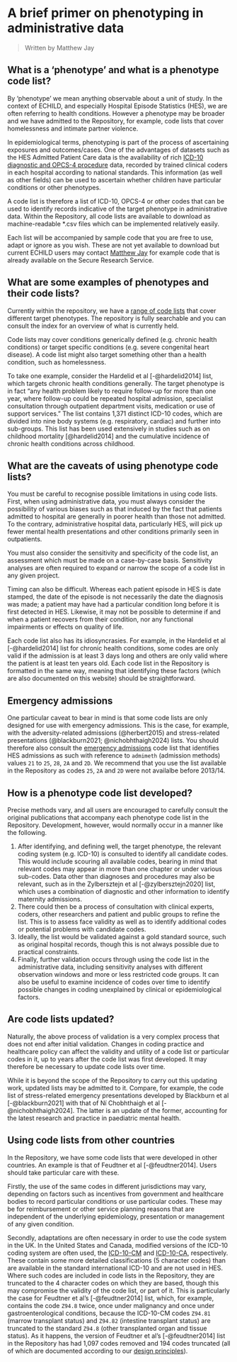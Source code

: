 # A brief primer on phenotyping in administrative data {.unnumbered}

> Written by Matthew Jay

## What is a 'phenotype' and what is a phenotype code list?

By 'phenotype' we mean anything observable about a unit of study. In the context of ECHILD, and especially Hospital Episode Statistics (HES), we are often referring to health conditions. However a phenotype may be broader and we have admitted to the Repository, for example, code lists that cover homelessness and intimate partner violence.

In epidemiological terms, phenotyping is part of the process of ascertaining exposures and outcomes/cases. One of the advantages of datasets such as the HES Admitted Patient Care data is the availability of rich [ICD-10 diagnostic and OPCS-4 procedure](https://classbrowser.nhs.uk/){target="_blank"} data, recorded by trained clinical coders in each hospital according to national standards. This information (as well as other fields) can be used to ascertain whether children have particular conditions or other phenotypes.

A code list is therefore a list of ICD-10, OPCS-4 or other codes that can be used to identify records indicative of the target phenotype in administrative data. Within the Repository, all code lists are available to download as machine-readable *.csv files which can be implemented relatively easily.

Each list will be accompanied by sample code that you are free to use, adapt or ignore as you wish. These are not yet available to download but current ECHILD users may contact [Matthew Jay](mailto:matthew.jay@ucl.ac.uk) for example code that is already available on the Secure Research Service.

## What are some examples of phenotypes and their code lists?

Currently within the repository, we have a [range of code lists](code_list_index.qmd) that cover different target phenotypes. The repository is fully searchable and you can consult the index for an overview of what is currently held.

Code lists may cover conditions generically defined (e.g. chronic health conditions) or target specific conditions (e.g. severe congenital heart disease). A code list might also target something other than a health condition, such as homelessness.

To take one example, consider the Hardelid et al [-@hardelid2014] list, which targets chronic health conditions generally. The target phenotype is in fact "any health problem likely to require follow-up for more than one year, where follow-up could be repeated hospital admission, specialist consultation through outpatient department visits, medication or use of support services." The list contains 1,371 distinct ICD-10 codes, which are divided into nine body systems (e.g. respiratory, cardiac) and further into sub-groups. This list has been used extensively in studies such as on childhood mortality [@hardelid2014] and the cumulative incidence of chronic health conditions across childhood.

## What are the caveats of using phenotype code lists?

You must be careful to recognise possible limitations in using code lists. First, when using administrative data, you must always consider the possibility of various biases such as that induced by the fact that patients admitted to hospital are generally in poorer health than those not admitted. To the contrary, administrative hospital data, particularly HES, will pick up fewer mental health presentations and other conditions primarily seen in outpatients.

You must also consider the sensitivity and specificity of the code list, an assessment which must be made on a case-by-case basis. Sensitivity analyses are often required to expand or narrow the scope of a code list in any given project.

Timing can also be difficult. Whereas each patient episode in HES is date stamped, the date of the episode is not necessarily the date the diagnosis was made; a patient may have had a particular condition long before it is first detected in HES. Likewise, it may not be possible to determine if and when a patient recovers from their condition, nor any functional impairments or effects on quality of life.

Each code list also has its idiosyncrasies. For example, in the Hardelid et al [-@hardelid2014] list for chronic health conditions, some codes are only valid if the admission is at least 3 days long and others are only valid where the patient is at least ten years old. Each code list in the Repository is formatted in the same way, meaning that identifying these factors (which are also documented on this website) should be straightforward.

## Emergency admissions

One particular caveat to bear in mind is that some code lists are only designed for use with emergency admissions. This is the case, for example, with the adversity-related admissions (@herbert2015) and stress-related presentations (@blackburn2021; @nichobhthaigh2024) lists. You should therefore also consult the [emergency admissions](emergency_admissions_v1.qmd) code list that identifies HES admissions as such with reference to `admimeth` (admission methods) values `21` to `25`, `28`, `2A` and `2D`. We recommend that you use the list available in the Repository as codes `25`, `2A` and `2D` were not availalbe before 2013/14.

## How is a phenotype code list developed?

Precise methods vary, and all users are encouraged to carefully consult the original publications that accompany each phenotype code list in the Repository. Development, however, would normally occur in a manner like the following. 

1. After identifying, and defining well, the target phenotype, the relevant coding system (e.g. ICD-10) is consulted to identify all candidate codes. This would include scouring all available codes, bearing in mind that relevant codes may appear in more than one chapter or under various sub-codes. Data other than diagnoses and procedures may also be relevant, such as in the Zylbersztejn et al [-@zylbersztejn2020] list, which uses a combination of diagnostic and other information to identify maternity admissions.
2. There could then be a process of consultation with clinical experts, coders, other researchers and patient and public groups to refine the list. This is to assess face validity as well as to identify additional codes or potential problems with candidate codes.
3. Ideally, the list would be validated against a gold standard source, such as original hospital records, though this is not always possible due to practical constraints.
4. Finally, further validation occurs through using the code list in the administrative data, including sensitivity analyses with different observation windows and more or less restricted code groups. It can also be useful to examine incidence of codes over time to identify possible changes in coding unexplained by clinical or epidemiological factors.

## Are code lists updated?

Naturally, the above process of validation is a very complex process that does not end after initial validation. Changes in coding practice and healthcare policy can affect the validity and utility of a code list or particular codes in it, up to years after the code list was first developed. It may therefore be necessary to update code lists over time.

While it is beyond the scope of the Repository to carry out this updating work, updated lists may be admitted to it. Compare, for example, the code list of stress-related emergency presentations developed by Blackburn et al [-@blackburn2021] with that of Ní Chobhthaigh et al [-@nichobhthaigh2024]. The latter is an update of the former, accounting for the latest research and practice in paediatric mental health.

## Using code lists from other countries

In the Repository, we have some code lists that were developed in other countries. An example is that of Feudtner et al [-@feudtner2014]. Users should take particular care with these.

Firstly, the use of the same codes in different jurisdictions may vary, depending on factors such as incentives from government and healthcare bodies to record particular conditions or use particular codes. These may be for reimbursement or other service planning reasons that are independent of the underlying epidemiology, presentation or management of any given condition.

Secondly, adaptations are often necessary in order to use the code system in the UK. In the United States and Canada, modified versions of the ICD-10 coding system are often used, the [ICD-10-CM](https://www.icd10data.com/ICD10CM/Codes){target="_blank"} and [ICD-10-CA](https://secure.cihi.ca/estore/productSeries.htm?pc=PCC1860){target="_blank"}, respectively. These contain some more detailed classifications (5 character codes) than are available in the standard international ICD-10 and are not used in HES. Where such codes are included in code lists in the Repository, they are truncated to the 4 character codes on which they are based, though this may compromise the validity of the code list, or part of it. This is particularly the case for Feudtner et al's [-@feudtner2014] list, which, for example, contains the code `Z94.8` twice, once under malignancy and once under gastroenterological conditions, because the ICD-10-CM codes `Z94.81` (marrow transplant status) and `Z94.82` (intestine transplant status) are truncated to the standard `Z94.8` (other transplanted organ and tissue status). As it happens, the version of Feudtner et al's [-@feudtner2014] list in the Repository has had 1,097 codes removed and 194 codes truncated (all of which are documented according to our [design principles](principles.qmd)).

